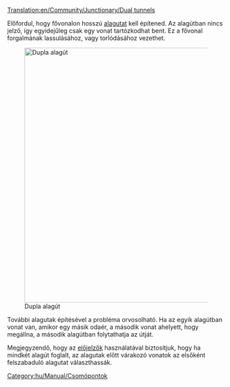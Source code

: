 [[Translation:en/Community/Junctionary/Dual tunnels]]

{{hu/Community/Junctionary/Csomópontmenü}}
Előfordul, hogy fővonalon hosszú [[hu/Manual/Alagutak|alagutat]] kell építened. Az alagútban nincs jelző, így egyidejűleg csak egy vonat tartózkodhat bent. Ez a fővonal forgalmának lassulásához, vagy torlódásához vezethet. 

[[File:en/Community/Junctionary/DualTunnelsPresignalled.png|none|thumb|590px|Dupla alagút]]

További alagutak építésével a probléma orvosolható. Ha az egyik alagútban vonat van, amikor egy másik odaér, a második vonat ahelyett, hogy megállna, a második alagútban folytathatja az útját.

Megjegyzendő, hogy az [[hu/Manual/Jelzők#elojelzok|előjelzők]] használatával biztosítjuk, hogy ha mindkét alagút foglalt, az alagutak előtt várakozó vonatok az elsőként felszabaduló alagutat választhassák.

[[Category:hu/Manual/Csomópontok]]